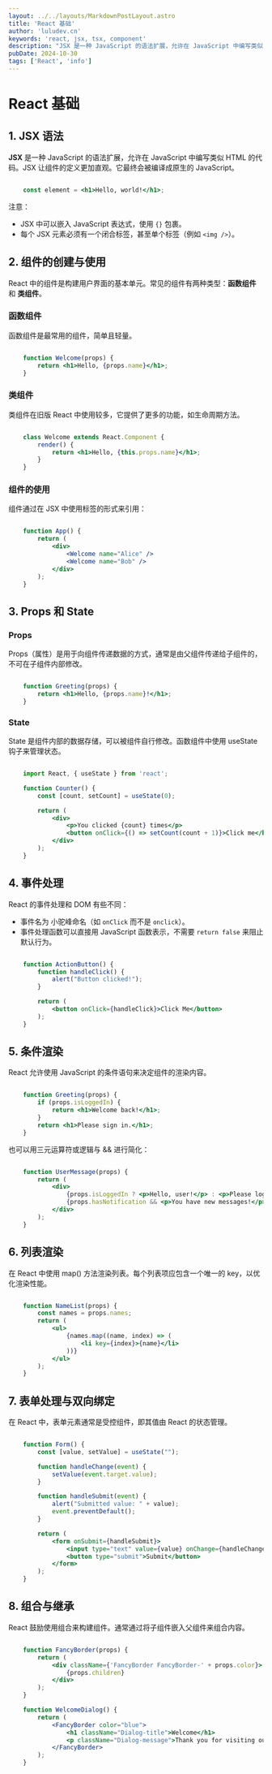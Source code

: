 ```yaml
---
layout: ../../layouts/MarkdownPostLayout.astro
title: 'React 基础'
author: 'luludev.cn'
keywords: 'react, jsx, tsx, component'
description: "JSX 是一种 JavaScript 的语法扩展，允许在 JavaScript 中编写类似 HTML 的代码。JSX 让组件的定义更加直观。它最终会被编译成原生的 JavaScript。"
pubDate: 2024-10-30
tags: ['React', 'info']
---
```


# React 基础

## 1. JSX 语法

**JSX** 是一种 JavaScript 的语法扩展，允许在 JavaScript 中编写类似 HTML 的代码。JSX 让组件的定义更加直观。它最终会被编译成原生的 JavaScript。

```jsx

    const element = <h1>Hello, world!</h1>;

```
注意：

- JSX 中可以嵌入 JavaScript 表达式，使用 `{}` 包裹。
- 每个 JSX 元素必须有一个闭合标签，甚至单个标签（例如 `<img />`）。

## 2. 组件的创建与使用

React 中的组件是构建用户界面的基本单元。常见的组件有两种类型：**函数组件** 和 **类组件**。

### 函数组件
函数组件是最常用的组件，简单且轻量。

```jsx

    function Welcome(props) {
        return <h1>Hello, {props.name}</h1>;
    }

```
### 类组件
类组件在旧版 React 中使用较多，它提供了更多的功能，如生命周期方法。

```jsx

    class Welcome extends React.Component {
        render() {
            return <h1>Hello, {this.props.name}</h1>;
        }
    }

```
### 组件的使用

组件通过在 JSX 中使用标签的形式来引用：

```jsx

    function App() {
        return (
            <div>
                <Welcome name="Alice" />
                <Welcome name="Bob" />
            </div>
        );
    }

```

## 3. Props 和 State

### Props
Props（属性）是用于向组件传递数据的方式，通常是由父组件传递给子组件的，不可在子组件内部修改。

```jsx

    function Greeting(props) {
        return <h1>Hello, {props.name}!</h1>;
    }

```
### State

State 是组件内部的数据存储，可以被组件自行修改。函数组件中使用 useState 钩子来管理状态。

```jsx

    import React, { useState } from 'react';

    function Counter() {
        const [count, setCount] = useState(0);

        return (
            <div>
                <p>You clicked {count} times</p>
                <button onClick={() => setCount(count + 1)}>Click me</button>
            </div>
        );
    }

```

##  4. 事件处理

React 的事件处理和 DOM 有些不同：

- 事件名为 小驼峰命名（如 `onClick` 而不是 `onclick`）。
- 事件处理函数可以直接用 JavaScript 函数表示，不需要 `return false` 来阻止默认行为。
```jsx

    function ActionButton() {
        function handleClick() {
            alert("Button clicked!");
        }

        return (
            <button onClick={handleClick}>Click Me</button>
        );
    }

```

## 5. 条件渲染

React 允许使用 JavaScript 的条件语句来决定组件的渲染内容。

```jsx

    function Greeting(props) {
        if (props.isLoggedIn) {
            return <h1>Welcome back!</h1>;
        }
        return <h1>Please sign in.</h1>;
    }

```

也可以用三元运算符或逻辑与 && 进行简化：

```jsx

    function UserMessage(props) {
        return (
            <div>
                {props.isLoggedIn ? <p>Hello, user!</p> : <p>Please log in.</p>}
                {props.hasNotification && <p>You have new messages!</p>}
            </div>
        );
    }

```

## 6. 列表渲染
在 React 中使用 map() 方法渲染列表。每个列表项应包含一个唯一的 key，以优化渲染性能。

```jsx

    function NameList(props) {
        const names = props.names;
        return (
            <ul>
                {names.map((name, index) => (
                    <li key={index}>{name}</li>
                ))}
            </ul>
        );
    }

```

## 7. 表单处理与双向绑定

在 React 中，表单元素通常是受控组件，即其值由 React 的状态管理。

```jsx

    function Form() {
        const [value, setValue] = useState("");

        function handleChange(event) {
            setValue(event.target.value);
        }

        function handleSubmit(event) {
            alert("Submitted value: " + value);
            event.preventDefault();
        }

        return (
            <form onSubmit={handleSubmit}>
                <input type="text" value={value} onChange={handleChange} />
                <button type="submit">Submit</button>
            </form>
        );
    }

```

## 8. 组合与继承

React 鼓励使用组合来构建组件。通常通过将子组件嵌入父组件来组合内容。

```jsx

    function FancyBorder(props) {
        return (
            <div className={'FancyBorder FancyBorder-' + props.color}>
                {props.children}
            </div>
        );
    }

    function WelcomeDialog() {
        return (
            <FancyBorder color="blue">
                <h1 className="Dialog-title">Welcome</h1>
                <p className="Dialog-message">Thank you for visiting our spacecraft!</p>
            </FancyBorder>
        );
    }
    
```
